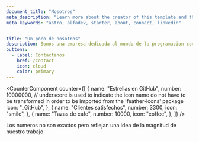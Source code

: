 ```yaml
---
document_title: "Nosotros"
meta_description: "Learn more about the creator of this template and the services provided."
meta_keywords: "astro, alfadev, starter, about, connect, linkedin"


title: "Un poco de nosotros"
description: Somos una empresa dedicada al mundo de la programacion con años de experiencia, contamos con un amplio conocimiento tanto en el lado del BackEnd como en el FrontEnd."
buttons:
  - label: Contactanos
    href: /contact
    icon: cloud
    color: primary
---
```


<CounterComponent
  counter={[
    {
      name: "Estrellas en GitHub",
      number: 10000000,
      // underscore is used to indicate the icon name do not have to be transformed in order to be imported from the 'feather-icons' package
      icon: "_GitHub",
    },
    {
      name: "Clientes satisfechos",
      number: 3300,
      icon: "smile",
    },
    {
      name: "Tazas de cafe",
      number: 10000,
      icon: "coffee",
    },
  ]}
/>

<p class="text-text-disabled text-sm text-center mt-4">Los numeros no son exactos pero reflejan una idea de la magnitud de nuestro trabajo</p>
<br/>
